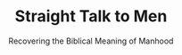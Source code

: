 ---
title: "Straight Talk to Men"
subtitle: "Recovering the Biblical Meaning of Manhood"
creator: "Dr. James Dobson"
categories: ["books"]
featuredImage: "../src/assets/images/item/books/DSC02871-2.png"
views: ["../src/assets/images/item/books/DSC02871-2.png"]
nextItem: []
---